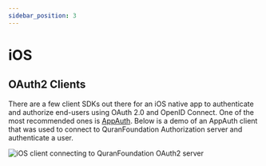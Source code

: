 ```yaml
---
sidebar_position: 3
---
```


# iOS

<PartialIntro />
<PartialObtainClientCredentials />

## OAuth2 Clients

There are a few client SDKs out there for an iOS native app to authenticate and authorize end-users using OAuth 2.0 and OpenID Connect. One of the most recommended ones is [AppAuth](https://github.com/openid/AppAuth-iOS). Below is a demo of an AppAuth client that was used to connect to QuranFoundation Authorization server and authenticate a user.

<img alt="iOS client connecting to QuranFoundation OAuth2 server" src="/img/mobile-auth/iOS.gif" />
